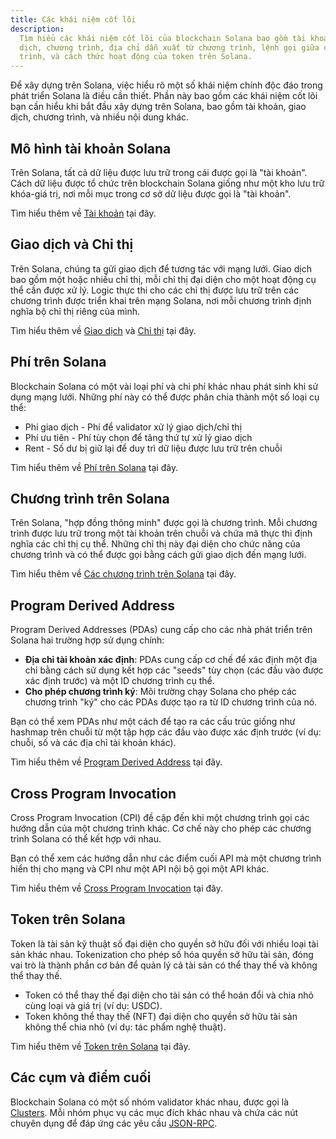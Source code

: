 ```yaml
---
title: Các khái niệm cốt lõi
description:
  Tìm hiểu các khái niệm cốt lõi của blockchain Solana bao gồm tài khoản, giao
  dịch, chương trình, địa chỉ dẫn xuất từ chương trình, lệnh gọi giữa các chương
  trình, và cách thức hoạt động của token trên Solana.
---
```


Để xây dựng trên Solana, việc hiểu rõ một số khái niệm chính độc đáo trong phát
triển Solana là điều cần thiết. Phần này bao gồm các khái niệm cốt lõi bạn cần
hiểu khi bắt đầu xây dựng trên Solana, bao gồm tài khoản, giao dịch, chương
trình, và nhiều nội dung khác.

## Mô hình tài khoản Solana

Trên Solana, tất cả dữ liệu được lưu trữ trong cái được gọi là "tài khoản". Cách
dữ liệu được tổ chức trên blockchain Solana giống như một kho lưu trữ khóa-giá
trị, nơi mỗi mục trong cơ sở dữ liệu được gọi là "tài khoản".

Tìm hiểu thêm về [Tài khoản](/docs/core/accounts) tại đây.

## Giao dịch và Chỉ thị

Trên Solana, chúng ta gửi giao dịch để tương tác với mạng lưới. Giao dịch bao
gồm một hoặc nhiều chỉ thị, mỗi chỉ thị đại diện cho một hoạt động cụ thể cần
được xử lý. Logic thực thi cho các chỉ thị được lưu trữ trên các chương trình
được triển khai trên mạng Solana, nơi mỗi chương trình định nghĩa bộ chỉ thị
riêng của mình.

Tìm hiểu thêm về [Giao dịch](/docs/core/transactions) và
[Chỉ thị](/docs/core/transactions#instruction) tại đây.

## Phí trên Solana

Blockchain Solana có một vài loại phí và chi phí khác nhau phát sinh khi sử dụng
mạng lưới. Những phí này có thể được phân chia thành một số loại cụ thể:

- Phí giao dịch - Phí để validator xử lý giao dịch/chỉ thị
- Phí ưu tiên - Phí tùy chọn để tăng thứ tự xử lý giao dịch
- Rent - Số dư bị giữ lại để duy trì dữ liệu được lưu trữ trên chuỗi

Tìm hiểu thêm về [Phí trên Solana](/docs/core/fees) tại đây.

## Chương trình trên Solana

Trên Solana, "hợp đồng thông minh" được gọi là chương trình. Mỗi chương trình
được lưu trữ trong một tài khoản trên chuỗi và chứa mã thực thi định nghĩa các
chỉ thị cụ thể. Những chỉ thị này đại diện cho chức năng của chương trình và có
thể được gọi bằng cách gửi giao dịch đến mạng lưới.

Tìm hiểu thêm về [Các chương trình trên Solana](/docs/core/programs) tại đây.

## Program Derived Address

Program Derived Addresses (PDAs) cung cấp cho các nhà phát triển trên Solana hai
trường hợp sử dụng chính:

- **Địa chỉ tài khoản xác định**: PDAs cung cấp cơ chế để xác định một địa chỉ
  bằng cách sử dụng kết hợp các "seeds" tùy chọn (các đầu vào được xác định
  trước) và một ID chương trình cụ thể.
- **Cho phép chương trình ký**: Môi trường chạy Solana cho phép các chương trình
  "ký" cho các PDAs được tạo ra từ ID chương trình của nó.

Bạn có thể xem PDAs như một cách để tạo ra các cấu trúc giống như hashmap trên
chuỗi từ một tập hợp các đầu vào được xác định trước (ví dụ: chuỗi, số và các
địa chỉ tài khoản khác).

Tìm hiểu thêm về [Program Derived Address](/docs/core/pda) tại đây.

## Cross Program Invocation

Cross Program Invocation (CPI) đề cập đến khi một chương trình gọi các hướng dẫn
của một chương trình khác. Cơ chế này cho phép các chương trình Solana có thể
kết hợp với nhau.

Bạn có thể xem các hướng dẫn như các điểm cuối API mà một chương trình hiển thị
cho mạng và CPI như một API nội bộ gọi một API khác.

Tìm hiểu thêm về [Cross Program Invocation](/docs/core/cpi) tại đây.

## Token trên Solana

Token là tài sản kỹ thuật số đại diện cho quyền sở hữu đối với nhiều loại tài
sản khác nhau. Tokenization cho phép số hóa quyền sở hữu tài sản, đóng vai trò
là thành phần cơ bản để quản lý cả tài sản có thể thay thế và không thể thay
thế.

- Token có thể thay thế đại diện cho tài sản có thể hoán đổi và chia nhỏ cùng
  loại và giá trị (ví dụ: USDC).
- Token không thể thay thế (NFT) đại diện cho quyền sở hữu tài sản không thể
  chia nhỏ (ví dụ: tác phẩm nghệ thuật).

Tìm hiểu thêm về [Token trên Solana](/docs/core/tokens) tại đây.

## Các cụm và điểm cuối

Blockchain Solana có một số nhóm validator khác nhau, được gọi là
[Clusters](/docs/references/clusters). Mỗi nhóm phục vụ các mục đích khác nhau
và chứa các nút chuyên dụng để đáp ứng các yêu cầu [JSON-RPC](/docs/rpc/).

